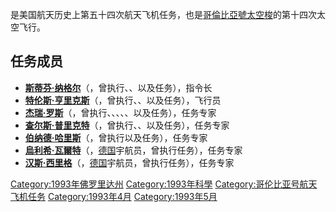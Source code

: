 {{noteTA
|G1=Aero
}}
{{Infobox spaceflight
| operator           = [[美国国家航空航天局|美国国家航空航天局]]
| name               = {{lang|en|STS-55}}
| insignia           = Sts-55-patch.png
| spacecraft         = [[哥倫比亞號太空梭|哥倫比亞號太空梭]]
| crew_size          = 5
| launch_site        = 佛罗里达州[[肯尼迪航天中心|肯尼迪航天中心]]<br />{{lang|en|LC 39A}}
| launch_date        = 1993年4月26日<br />10:50 {{lang|en|EST}}
| landing_date       = 1993年5月6日<br />10:30 {{lang|en|EST}}
| launch_mass        = 
| landing_mass       = {{convert|103191|kg}}
| payload_mass       = {{convert|11539|kg}}

| mission_duration   = 9天23小时39分钟59秒
| orbit_apoapsis     = 312千米
| orbit_periapsis    = 304千米
| apsis              = 地
| orbit_reference    = [[地心轨道|地心轨道]]
| orbit_regime       = [[近地轨道|近地轨道]]
| orbit_inclination  = 28.45°
| orbit_period       = 90.7分钟
| distance_travelled = 6,701,603千米

| crew_photo         = Sts-55_crew.jpg
| crew_photo_caption = 后排左起：哈里斯、西里格、罗斯、瓦尔特<br />前排左起：亨里克斯、纳格尔、普里克特
| next_mission       = [[File:Sts-57-patch.png|25px]] {{lang|en|[[STS-57|STS-57]]}}
| programme          = [[美國太空梭計劃|美國太空梭計劃]]
| previous_mission   = [[File:Sts-56-patch.png|25px]] {{lang|en|[[STS-56|STS-56]]}}
|}}

'''{{lang|en|STS-55}}'''是美国航天历史上第五十四次航天飞机任务，也是[[哥倫比亞號太空梭|哥倫比亞號太空梭]]的第十四次太空飞行。

== 任务成员 ==
* '''[[斯蒂芬·纳格尔|斯蒂芬·纳格尔]]'''（{{lang|en|Steven R. Nagel}}，曾执行{{lang|en|[[STS-51-G|STS-51-G]]}}、{{lang|en|[[STS-61-A|STS-61-A]]}}、{{lang|en|[[STS-37|STS-37]]}}以及{{lang|en|STS-55}}任务），指令长
* '''[[特伦斯·亨里克斯|特伦斯·亨里克斯]]'''（{{lang|en|Terence T. Henricks}}，曾执行{{lang|en|[[STS-44|STS-44]]}}、{{lang|en|STS-55}}、{{lang|en|[[STS-70|STS-70]]}}以及{{lang|en|[[STS-78|STS-78]]}}任务），飞行员
* '''[[杰瑞·罗斯|杰瑞·罗斯]]'''（{{lang|en|Jerry L. Ross}}，曾执行{{lang|en|[[STS-61-B|STS-61-B]]}}、{{lang|en|[[STS-27|STS-27]]}}、{{lang|en|[[STS-37|STS-37]]}}、{{lang|en|STS-55}}、{{lang|en|[[STS-74|STS-74]]}}、{{lang|en|[[STS-88|STS-88]]}}以及{{lang|en|[[STS-110|STS-110]]}}任务），任务专家
* '''[[查尔斯·普里克特|查尔斯·普里克特]]'''（{{lang|en|Charles J. Precourt}}，曾执行{{lang|en|STS-55}}、{{lang|en|[[STS-71|STS-71]]}}、{{lang|en|[[STS-84|STS-84]]}}以及{{lang|en|[[STS-91|STS-91]]}}任务），任务专家
* '''[[伯纳德·哈里斯|伯纳德·哈里斯]]'''（{{lang|en|Bernard Harris}}，曾执行{{lang|en|STS-55}}以及{{lang|en|[[STS-63|STS-63]]}}任务），任务专家
* '''[[烏利希·瓦爾特|烏利希·瓦爾特]]'''（{{lang|en|Ulrich Walter}}，[[德国|德国]]宇航员，曾执行{{lang|en|STS-55}}任务），任务专家
* '''[[汉斯·西里格|汉斯·西里格]]'''（{{lang|en|Hans Schlegel}}，[[德国|德国]]宇航员，曾执行{{lang|en|STS-55}}任务），任务专家

{{哥伦比亚号航天飞机}}
[[Category:1993年佛罗里达州|Category:1993年佛罗里达州]]
[[Category:1993年科學|Category:1993年科學]]
[[Category:哥伦比亚号航天飞机任务|Category:哥伦比亚号航天飞机任务]]
[[Category:1993年4月|Category:1993年4月]]
[[Category:1993年5月|Category:1993年5月]]